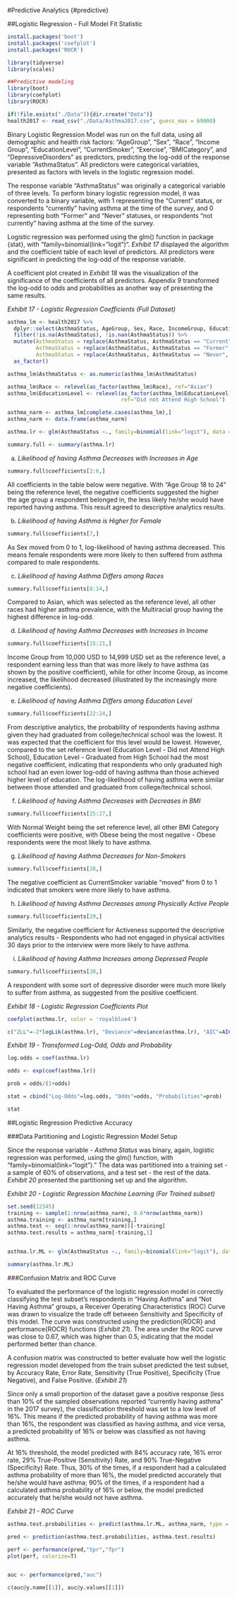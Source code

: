 #Predictive Analytics {#predictive}

##Logistic Regression - Full Model Fit Statistic

```r
install.packages('boot')
install.packages('coefplot')
install.packages('ROCR')
```

```r
library(tidyverse)
library(scales)

##Predictive modeling
library(boot)
library(coefplot)
library(ROCR)
```

```r

if(!file.exists("./Data")){dir.create("Data")}
health2017 <- read_csv("./Data/Asthma2017.csv", guess_max = 69000)
```

Binary Logistic Regression Model was run on the full data, using all demographic and health risk factors: "AgeGroup", "Sex", "Race", "Income Group", "EducationLevel", "CurrentSmoker", "Exercise", "BMICategory", and "DepressiveDisorders" as predictors, predicting the log-odd of the response variable "AsthmaStatus". All predictors were categorical variables, presented as factors with levels in the logistic regression model.

The response variable "AsthmaStatus" was originally a categorical variable of three levels. To perform binary logistic regression model, it was converted to a binary variable, with 1 representing the "Current" status, or respondents "currently" having asthma at the time of the survey, and 0 representing both "Former" and "Never" statuses, or respondents "not currently" having asthma at the time of the survey.  

Logistic regression was performed using the glm() function in package {stat}, with "family=binomial(link="logit")". _Exhibit 17_ displayed the algorithm and the coefficient table of each level of predictors. All predictors were significant in predicting the log-odd of the response variable.


A coefficient plot created in _Exhibit 18_ was the visualization of the significance of the coefficients of all predictors. Appendix 9 transformed the log-odd to odds and probabilities as another way of presenting the same results.

_Exhibit 17 - Logistic Regression Coefficients (Full Dataset)_

```r
asthma_lm <- health2017 %>% 
  dplyr::select(AsthmaStatus, AgeGroup, Sex, Race, IncomeGroup, EducationLevel, BMICategory, CurrentSmoker, Exercise, DepressiveDisorder) %>% 
  filter(!is.na(AsthmaStatus), !is.nan(AsthmaStatus)) %>%
  mutate(AsthmaStatus = replace(AsthmaStatus, AsthmaStatus == "Current", 1),
         AsthmaStatus = replace(AsthmaStatus, AsthmaStatus == "Former", 0),
         AsthmaStatus = replace(AsthmaStatus, AsthmaStatus == "Never", 0)) %>%
  as_factor()

asthma_lm$AsthmaStatus <- as.numeric(asthma_lm$AsthmaStatus)

asthma_lm$Race <- relevel(as_factor(asthma_lm$Race), ref="Asian")
asthma_lm$EducationLevel <- relevel(as_factor(asthma_lm$EducationLevel), 
                                    ref="Did not Attend High School")

asthma_narm <- asthma_lm[complete.cases(asthma_lm),]
asthma_narm <- data.frame(asthma_narm)

asthma.lr <- glm(AsthmaStatus ~., family=binomial(link="logit"), data = asthma_narm)

summary.full <- summary(asthma.lr)

```

a. *Likelihood of having Asthma Decreases with Increases in Age*

```r
summary.full$coefficients[2:6,]
```

All coefficients in the table below were negative. With "Age Group 18 to 24" being the reference level, the negative coefficients suggested the higher the age group a respondent belonged in, the less likely he/she would have reported having asthma. This result agreed to descriptive analytics results.


b. *Likelihood of having Asthma is Higher for Female*

```r
summary.full$coefficients[7,]
```

As Sex moved from 0 to 1, log-likelihood of having asthma decreased. This means female respondents were more likely to then suffered from asthma compared to male respondents.


c. *Likelihood of having Asthma Differs among Races*

```r
summary.full$coefficients[8:14,]
```

Compared to Asian, which was selected as the reference level, all other races had higher asthma prevalence, with the Multiracial group having the highest difference in log-odd.

d. *Likelihood of having Asthma Decreases with Increases in Income *

```r
summary.full$coefficients[15:21,]
```

Income Group from 10,000 USD to 14,999 USD set as the reference level, a respondent earning less than that was more likely to have asthma (as shown by the positive coefficient), while for other Income Group, as income increased, the likelihood decreased (illustrated by the increasingly more negative coefficients).


e. *Likelihood of having Asthma Differs among Education Level*

```r
summary.full$coefficients[22:24,]
```

From descriptive analytics, the probability of respondents having asthma given they had graduated from college/technical school was the lowest. It was expected that the coefficient for this level would be lowest. However, compared to the set reference level (Education Level - Did not Attend High School), Education Level - Graduated from High School had the most negative coefficient, indicating that respondents who only graduated high school had an even lower log-odd of having asthma than those achieved higher level of education. The log-likelihood of having asthma were similar between those attended and graduated from college/technical school. 


f. *Likelihood of having Asthma Decreases with Decreases in BMI *

```r
summary.full$coefficients[25:27,]
```

With Normal Weight being the set reference level, all other BMI Category coefficients were positive, with Obese being the most negative - Obese respondents were the most likely to have asthma.


g. *Likelihood of having Asthma Decreases for Non-Smokers*

```r
summary.full$coefficients[28,]
```

The negative coefficient as CurrentSmoker variable "moved" from 0 to 1 indicated that smokers were more likely to have asthma.


h. *Likelihood of having Asthma Decreases among Physically Active People*

```r
summary.full$coefficients[29,]
```

Similarly, the negative coefficient for Activeness supported the descriptive analytics results - Respondents who had not engaged in physical activities 30 days prior to the interview were more likely to have asthma.


i. *Likelihood of having Asthma Increases among Depressed People*

```r
summary.full$coefficients[30,]
```

A respondent with some sort of depressive disorder were much more likely to suffer from asthma, as suggested from the positive coefficient.

_Exhibit 18 - Logistic Regression Coefficients Plot_

```r
coefplot(asthma.lr, color = 'royalblue4')

c("2LL"=-2*logLik(asthma.lr), "Deviance"=deviance(asthma.lr), "AIC"=AIC(asthma.lr))
```

_Exhibit 19 - Transformed Log-Odd, Odds and Probability_

```r
log.odds = coef(asthma.lr) 

odds <- exp(coef(asthma.lr)) 

prob = odds/(1+odds) 

stat = cbind("Log-Odds"=log.odds, "Odds"=odds, "Probabilities"=prob)

stat
```

##Logistic Regression Predictive Accuracy

###Data Partitioning and Logistic Regression Model Setup

Since the response variable - *Asthma Status* was binary, again, logistic regression was performed, using the glm() function, with "family=binomial(link="logit")." The data was partitioned into a training set - a sample of 60% of observations, and a test set - the rest of the data. _Exhibit 20_ presented the partitioning set up and the algorithm.

_Exhibit 20 - Logistic Regression Machine Learning (For Trained subset)_

```r
set.seed(12345)
training <- sample(1:nrow(asthma_narm), 0.6*nrow(asthma_narm))
asthma.training <- asthma_narm[training,]
asthma.test <- seq(1:nrow(asthma_narm))[-training]
asthma.test.results = asthma_narm[-training,1]


asthma.lr.ML <- glm(AsthmaStatus ~., family=binomial(link="logit"), data = asthma.training)

summary(asthma.lr.ML)
```

###Confusion Matrix and ROC Curve

To evaluated the performance of the logistic regression model in correctly classifying the test subset's respondents in "Having Asthma" and "Not Having Asthma" groups, a Receiver Operating Characteristics (ROC) Curve was drawn to visualize the trade off between Sensitivity and Specificity of this model. The curve was constructed using the prediction{ROCR} and performance{ROCR} functions (*Exhibit 21*). The area under the ROC curve was close to 0.67, which was higher than 0.5, indicating that the model performed better than chance. 

A confusion matrix was constructed to better evaluate how well the logistic regression model developed from the train subset predicted the test subset, by Accuracy Rate, Error Rate, Sensitivity (True Positive), Specificity (True Negative), and False Positive. (*Exhibit 21*)

Since only a small proportion of the dataset gave a positive response (less than 10% of the sampled observations reported "currently having asthma" in the 2017 survey), the classification threshold was set to a low level of 16%. This means if the predicted probability of having asthma was more than 16%, the respondent was classified as having asthma, and vice versa, a predicted probability of 16% or below was classified as not having asthma. 

At 16% threshold, the model predicted with 84% accuracy rate, 16% error rate, 29% True-Positive (Sensitivity) Rate, and 90% True-Negative (Specificity) Rate. Thus, 30% of the times, if a respondent had a calculated asthma probability of more than 16%, the model predicted accurately that he/she would have asthma; 90% of the times, if a respondent had a calculated asthma probability of 16% or below, the model predicted accurately that he/she would not have asthma.

_Exhibit 21 - ROC Curve_

```r
asthma.test.probabilities <- predict(asthma.lr.ML, asthma_narm, type = "response")[asthma.test]

pred <- prediction(asthma.test.probabilities, asthma.test.results) 

perf <- performance(pred,"tpr","fpr")
plot(perf, colorize=T)


auc <- performance(pred,"auc")

c(auc@y.name[[1]], auc@y.values[[1]])
```
